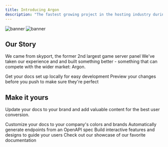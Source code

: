 ```yaml
---
title: Introducing Argon
description: "The fastest growing project in the hosting industry during mid 2024"
---
```


<img
  className="block dark:hidden"
  src="/images/image.png"
  alt="banner"
/>
<img
  className="hidden dark:block"
  src="/images/image.png"
  alt="banner"
/>

## Our Story

We came from skyport, the former 2nd largest game server panel We've taken our experience and and built something better - something that can compete with the wider market: Argon.

<CardGroup cols={2}>
  <Card
    title="Argon Guide"
    icon="bolt"
    href="https://mintlify.com/docs/quickstart"
  >
    Get your docs set up locally for easy development
  </Card>
  <Card
    title="Krypton Guide"
    icon="image"
    href="https://mintlify.com/docs/development"
  >
    Preview your changes before you push to make sure they're perfect
  </Card>
</CardGroup>

## Make it yours

Update your docs to your brand and add valuable content for the best user conversion.

<CardGroup cols={2}>
  <Card
    title="Customize Style"
    icon="palette"
    href="https://mintlify.com/docs/settings/global"
  >
    Customize your docs to your company's colors and brands
  </Card>
  <Card
    title="Reference APIs"
    icon="code"
    href="https://mintlify.com/docs/api-playground/openapi"
  >
    Automatically generate endpoints from an OpenAPI spec
  </Card>
  <Card
    title="Add Components"
    icon="screwdriver-wrench"
    href="https://mintlify.com/docs/content/components/accordions"
  >
    Build interactive features and designs to guide your users
  </Card>
  <Card
    title="Get Inspiration"
    icon="stars"
    href="https://mintlify.com/customers"
  >
    Check out our showcase of our favorite documentation
  </Card>
</CardGroup>
